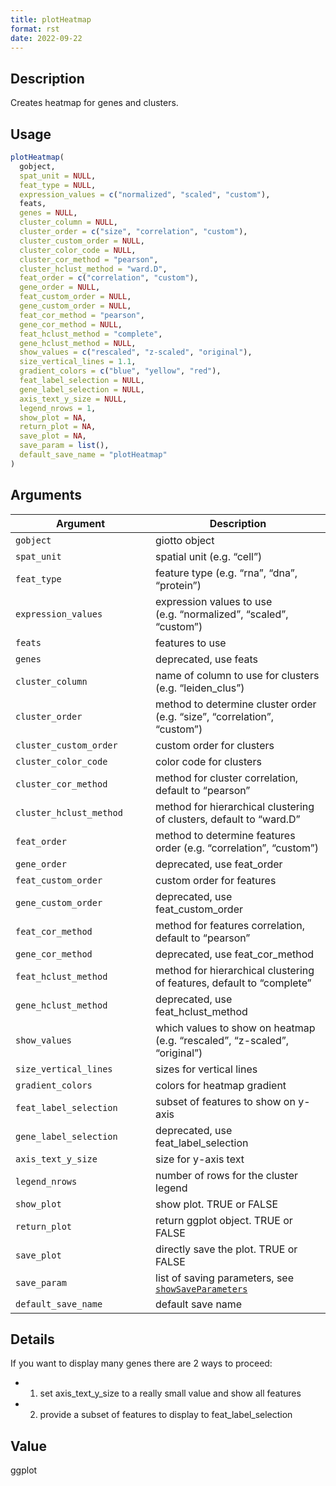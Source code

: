 ```yaml
--- 
title: plotHeatmap 
format: rst 
date: 2022-09-22 
--- 
```


## Description

Creates heatmap for genes and clusters.


## Usage

```r
plotHeatmap(
  gobject,
  spat_unit = NULL,
  feat_type = NULL,
  expression_values = c("normalized", "scaled", "custom"),
  feats,
  genes = NULL,
  cluster_column = NULL,
  cluster_order = c("size", "correlation", "custom"),
  cluster_custom_order = NULL,
  cluster_color_code = NULL,
  cluster_cor_method = "pearson",
  cluster_hclust_method = "ward.D",
  feat_order = c("correlation", "custom"),
  gene_order = NULL,
  feat_custom_order = NULL,
  gene_custom_order = NULL,
  feat_cor_method = "pearson",
  gene_cor_method = NULL,
  feat_hclust_method = "complete",
  gene_hclust_method = NULL,
  show_values = c("rescaled", "z-scaled", "original"),
  size_vertical_lines = 1.1,
  gradient_colors = c("blue", "yellow", "red"),
  feat_label_selection = NULL,
  gene_label_selection = NULL,
  axis_text_y_size = NULL,
  legend_nrows = 1,
  show_plot = NA,
  return_plot = NA,
  save_plot = NA,
  save_param = list(),
  default_save_name = "plotHeatmap"
)
```


## Arguments

Argument      |Description
------------- |----------------
`gobject`     |     giotto object
`spat_unit`     |     spatial unit (e.g. "cell")
`feat_type`     |     feature type (e.g. "rna", "dna", "protein")
`expression_values`     |     expression values to use (e.g. "normalized", "scaled", "custom")
`feats`     |     features to use
`genes`     |     deprecated, use feats
`cluster_column`     |     name of column to use for clusters (e.g. "leiden_clus")
`cluster_order`     |     method to determine cluster order (e.g. "size", "correlation", "custom")
`cluster_custom_order`     |     custom order for clusters
`cluster_color_code`     |     color code for clusters
`cluster_cor_method`     |     method for cluster correlation, default to "pearson"
`cluster_hclust_method`     |     method for hierarchical clustering of clusters, default to "ward.D"
`feat_order`     |     method to determine features order (e.g. "correlation", "custom")
`gene_order`     |     deprecated, use feat_order
`feat_custom_order`     |     custom order for features
`gene_custom_order`     |     deprecated, use feat_custom_order
`feat_cor_method`     |     method for features correlation, default to "pearson"
`gene_cor_method`     |     deprecated, use feat_cor_method
`feat_hclust_method`     |     method for hierarchical clustering of features, default to "complete"
`gene_hclust_method`     |     deprecated, use feat_hclust_method
`show_values`     |     which values to show on heatmap (e.g. "rescaled", "z-scaled", "original")
`size_vertical_lines`     |     sizes for vertical lines
`gradient_colors`     |     colors for heatmap gradient
`feat_label_selection`     |     subset of features to show on y-axis
`gene_label_selection`     |     deprecated, use feat_label_selection
`axis_text_y_size`     |     size for y-axis text
`legend_nrows`     |     number of rows for the cluster legend
`show_plot`     |     show plot. TRUE or FALSE
`return_plot`     |     return ggplot object. TRUE or FALSE
`save_plot`     |     directly save the plot. TRUE or FALSE
`save_param`     |     list of saving parameters, see [`showSaveParameters`](#showsaveparameters)
`default_save_name`     |     default save name


## Details

If you want to display many genes there are 2 ways to proceed:
   

*  1. set axis_text_y_size to a really small value and show all features   

*  2. provide a subset of features to display to feat_label_selection


## Value

ggplot


